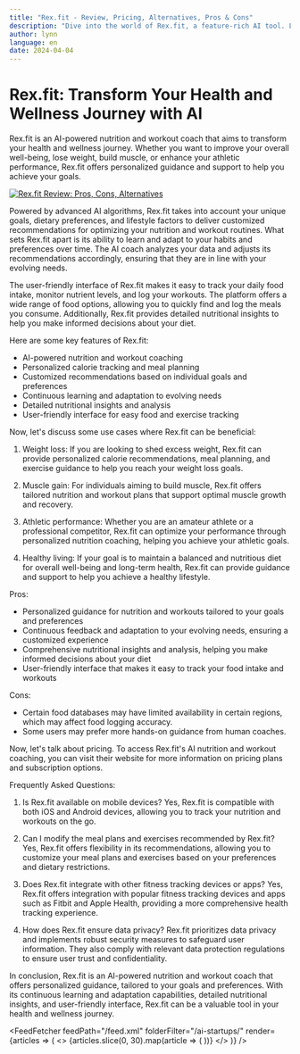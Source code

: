 ```yaml
---
title: "Rex.fit - Review, Pricing, Alternatives, Pros & Cons"
description: "Dive into the world of Rex.fit, a feature-rich AI tool. Learn about its features, pricing, and how it's making an impact. Don't miss out!"
author: lynn
language: en
date: 2024-04-04
---
```


# Rex.fit: Transform Your Health and Wellness Journey with AI
        
Rex.fit is an AI-powered nutrition and workout coach that aims to transform your health and wellness journey. Whether you want to improve your overall well-being, lose weight, build muscle, or enhance your athletic performance, Rex.fit offers personalized guidance and support to help you achieve your goals.


<BlogHeader />


[![Rex.fit Review: Pros, Cons, Alternatives](/ai-startups/rex.fit.png)](https://www.rex.fit/)



Powered by advanced AI algorithms, Rex.fit takes into account your unique goals, dietary preferences, and lifestyle factors to deliver customized recommendations for optimizing your nutrition and workout routines. What sets Rex.fit apart is its ability to learn and adapt to your habits and preferences over time. The AI coach analyzes your data and adjusts its recommendations accordingly, ensuring that they are in line with your evolving needs.

The user-friendly interface of Rex.fit makes it easy to track your daily food intake, monitor nutrient levels, and log your workouts. The platform offers a wide range of food options, allowing you to quickly find and log the meals you consume. Additionally, Rex.fit provides detailed nutritional insights to help you make informed decisions about your diet.

Here are some key features of Rex.fit:

- AI-powered nutrition and workout coaching
- Personalized calorie tracking and meal planning
- Customized recommendations based on individual goals and preferences
- Continuous learning and adaptation to evolving needs
- Detailed nutritional insights and analysis
- User-friendly interface for easy food and exercise tracking

Now, let's discuss some use cases where Rex.fit can be beneficial:

1. Weight loss: If you are looking to shed excess weight, Rex.fit can provide personalized calorie recommendations, meal planning, and exercise guidance to help you reach your weight loss goals.

2. Muscle gain: For individuals aiming to build muscle, Rex.fit offers tailored nutrition and workout plans that support optimal muscle growth and recovery.

3. Athletic performance: Whether you are an amateur athlete or a professional competitor, Rex.fit can optimize your performance through personalized nutrition coaching, helping you achieve your athletic goals.

4. Healthy living: If your goal is to maintain a balanced and nutritious diet for overall well-being and long-term health, Rex.fit can provide guidance and support to help you achieve a healthy lifestyle.

Pros:
- Personalized guidance for nutrition and workouts tailored to your goals and preferences
- Continuous feedback and adaptation to your evolving needs, ensuring a customized experience
- Comprehensive nutritional insights and analysis, helping you make informed decisions about your diet
- User-friendly interface that makes it easy to track your food intake and workouts

Cons:
- Certain food databases may have limited availability in certain regions, which may affect food logging accuracy.
- Some users may prefer more hands-on guidance from human coaches.

Now, let's talk about pricing. To access Rex.fit's AI nutrition and workout coaching, you can visit their website for more information on pricing plans and subscription options.

Frequently Asked Questions:

1. Is Rex.fit available on mobile devices?
Yes, Rex.fit is compatible with both iOS and Android devices, allowing you to track your nutrition and workouts on the go.

2. Can I modify the meal plans and exercises recommended by Rex.fit?
Yes, Rex.fit offers flexibility in its recommendations, allowing you to customize your meal plans and exercises based on your preferences and dietary restrictions.

3. Does Rex.fit integrate with other fitness tracking devices or apps?
Yes, Rex.fit offers integration with popular fitness tracking devices and apps such as Fitbit and Apple Health, providing a more comprehensive health tracking experience.

4. How does Rex.fit ensure data privacy?
Rex.fit prioritizes data privacy and implements robust security measures to safeguard user information. They also comply with relevant data protection regulations to ensure user trust and confidentiality.

In conclusion, Rex.fit is an AI-powered nutrition and workout coach that offers personalized guidance, tailored to your goals and preferences. With its continuous learning and adaptation capabilities, detailed nutritional insights, and user-friendly interface, Rex.fit can be a valuable tool in your health and wellness journey.


<AdComponent />


<FeedFetcher feedPath="/feed.xml" folderFilter="/ai-startups/" render={articles => (
    <>
        <Cards>
            {articles.slice(0, 30).map(article => (
                <Card key={article.link} title={article.title} href={article.link} />
            ))}
        </Cards>
    </>
)} />

